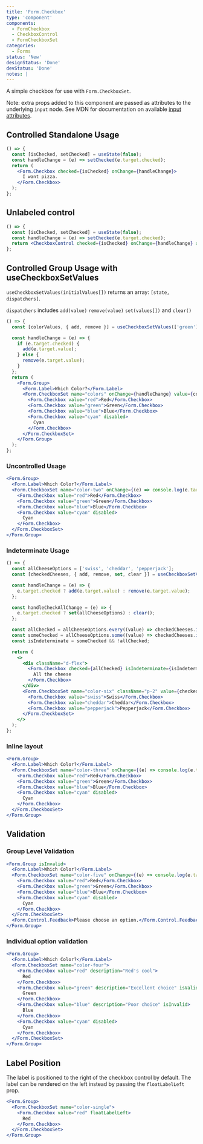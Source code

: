 ```yaml
---
title: 'Form.Checkbox'
type: 'component'
components:
  - FormCheckbox
  - CheckboxControl
  - FormCheckboxSet
categories:
  - Forms
status: 'New'
designStatus: 'Done'
devStatus: 'Done'
notes: |
---
```


A simple checkbox for use with `Form.CheckboxSet`.

Note: extra props added to this component are passed as attributes to the
underlying `input` node. See MDN for documentation on available
[input attributes](https://developer.mozilla.org/en-US/docs/Web/HTML/Element/input#attributes).

## Controlled Standalone Usage

```jsx live
() => {
  const [isChecked, setChecked] = useState(false);
  const handleChange = (e) => setChecked(e.target.checked);
  return (
    <Form.Checkbox checked={isChecked} onChange={handleChange}>
      I want pizza.
    </Form.Checkbox>
  );
};
```

## Unlabeled control

```jsx live
() => {
  const [isChecked, setChecked] = useState(false);
  const handleChange = (e) => setChecked(e.target.checked);
  return <CheckboxControl checked={isChecked} onChange={handleChange} aria-label="Checkbox" />;
};
```

## Controlled Group Usage with useCheckboxSetValues

`useCheckboxSetValues(initialValues[])` returns an array: `[state, dispatchers]`.

`dispatchers` includes `add(value)` `remove(value)` `set(values[])` and `clear()`

```jsx live
() => {
  const [colorValues, { add, remove }] = useCheckboxSetValues(['green']);

  const handleChange = (e) => {
    if (e.target.checked) {
      add(e.target.value);
    } else {
      remove(e.target.value);
    }
  };
  return (
    <Form.Group>
      <Form.Label>Which Color?</Form.Label>
      <Form.CheckboxSet name="colors" onChange={handleChange} value={colorValues}>
        <Form.Checkbox value="red">Red</Form.Checkbox>
        <Form.Checkbox value="green">Green</Form.Checkbox>
        <Form.Checkbox value="blue">Blue</Form.Checkbox>
        <Form.Checkbox value="cyan" disabled>
          Cyan
        </Form.Checkbox>
      </Form.CheckboxSet>
    </Form.Group>
  );
};
```

### Uncontrolled Usage

```jsx live
<Form.Group>
  <Form.Label>Which Color?</Form.Label>
  <Form.CheckboxSet name="color-two" onChange={(e) => console.log(e.target.value)} defaultValue={['green']}>
    <Form.Checkbox value="red">Red</Form.Checkbox>
    <Form.Checkbox value="green">Green</Form.Checkbox>
    <Form.Checkbox value="blue">Blue</Form.Checkbox>
    <Form.Checkbox value="cyan" disabled>
      Cyan
    </Form.Checkbox>
  </Form.CheckboxSet>
</Form.Group>
```

### Indeterminate Usage

```jsx live
() => {
  const allCheeseOptions = ['swiss', 'cheddar', 'pepperjack'];
  const [checkedCheeses, { add, remove, set, clear }] = useCheckboxSetValues(['swiss']);

  const handleChange = (e) => {
    e.target.checked ? add(e.target.value) : remove(e.target.value);
  };

  const handleCheckAllChange = (e) => {
    e.target.checked ? set(allCheeseOptions) : clear();
  };

  const allChecked = allCheeseOptions.every((value) => checkedCheeses.includes(value));
  const someChecked = allCheeseOptions.some((value) => checkedCheeses.includes(value));
  const isIndeterminate = someChecked && !allChecked;

  return (
    <>
      <div className="d-flex">
        <Form.Checkbox checked={allChecked} isIndeterminate={isIndeterminate} onChange={handleCheckAllChange}>
          All the cheese
        </Form.Checkbox>
      </div>
      <Form.CheckboxSet name="color-six" className="p-2" value={checkedCheeses} onChange={handleChange}>
        <Form.Checkbox value="swiss">Swiss</Form.Checkbox>
        <Form.Checkbox value="cheddar">Cheddar</Form.Checkbox>
        <Form.Checkbox value="pepperjack">Pepperjack</Form.Checkbox>
      </Form.CheckboxSet>
    </>
  );
};
```

### Inline layout

```jsx live
<Form.Group>
  <Form.Label>Which Color?</Form.Label>
  <Form.CheckboxSet name="color-three" onChange={(e) => console.log(e.target.value)} defaultValue={['green']} isInline>
    <Form.Checkbox value="red">Red</Form.Checkbox>
    <Form.Checkbox value="green">Green</Form.Checkbox>
    <Form.Checkbox value="blue">Blue</Form.Checkbox>
    <Form.Checkbox value="cyan" disabled>
      Cyan
    </Form.Checkbox>
  </Form.CheckboxSet>
</Form.Group>
```

## Validation

### Group Level Validation

```jsx live
<Form.Group isInvalid>
  <Form.Label>Which Color?</Form.Label>
  <Form.CheckboxSet name="color-five" onChange={(e) => console.log(e.target.value)}>
    <Form.Checkbox value="red">Red</Form.Checkbox>
    <Form.Checkbox value="green">Green</Form.Checkbox>
    <Form.Checkbox value="blue">Blue</Form.Checkbox>
    <Form.Checkbox value="cyan" disabled>
      Cyan
    </Form.Checkbox>
  </Form.CheckboxSet>
  <Form.Control.Feedback>Please choose an option.</Form.Control.Feedback>
</Form.Group>
```

### Individual option validation

```jsx live
<Form.Group>
  <Form.Label>Which Color?</Form.Label>
  <Form.CheckboxSet name="color-four">
    <Form.Checkbox value="red" description="Red's cool">
      Red
    </Form.Checkbox>
    <Form.Checkbox value="green" description="Excellent choice" isValid>
      Green
    </Form.Checkbox>
    <Form.Checkbox value="blue" description="Poor choice" isInvalid>
      Blue
    </Form.Checkbox>
    <Form.Checkbox value="cyan" disabled>
      Cyan
    </Form.Checkbox>
  </Form.CheckboxSet>
</Form.Group>
```

## Label Position

The label is positioned to the right of the checkbox control by default. The label can be rendered on the left instead
by passing the `floatLabelLeft` prop.

```jsx live
<Form.Group>
  <Form.CheckboxSet name="color-single">
    <Form.Checkbox value="red" floatLabelLeft>
      Red
    </Form.Checkbox>
  </Form.CheckboxSet>
</Form.Group>
```

